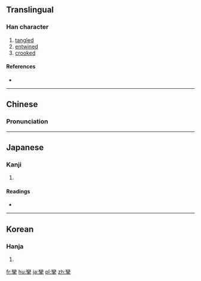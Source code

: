 {{also|挛}}
==Translingual==

===Han character===
{{Han char|rn=64|rad=手|as=19|sn=22|four=2250<sub>2</sub>|canj=女火手 (VFQ)|ids=⿱[[䜌]][[手]]}}

# [[tangled]]
# [[entwined]]
# [[crooked]]

====References====
* {{Han ref|kx=0464.180|dkj=13032|dj=0813.160|hdz=31989.030|uh=6523|ud=25891|bh=C5CB|bd=50635}}

----

==Chinese==
{{zh-hanzi-box|[[挛]]|攣}}

===Pronunciation===
{{zh-pron
|m=luán
|c=lyun4
|mc=y
|oc=y
|cat=v,a
}}

----

==Japanese==

===Kanji===
{{ja-kanji|grade=|rs=手19}}

# {{defn|lang=ja|sort=手19}}

====Readings====
* {{ja-readings|on=[[れん]] (ren)|kun=[[ひく]] (hiku)}}

----

==Korean==

===Hanja===
{{ko-hanja|hangeul=[[련]], [[연]]|eumhun=|rv=ryeon, yeon|mr=ryŏn, yŏn|y=lyen, yen}}

# {{defn|lang=ko|sort=手19}}

[[fr:攣]]
[[hu:攣]]
[[ja:攣]]
[[pl:攣]]
[[zh:攣]]